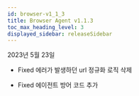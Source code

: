 ```yaml
---
id: browser-v1_1_3
title: Browser Agent v1.1.3
toc_max_heading_level: 3
displayed_sidebar: releaseSidebar
---
```


2023년 5월 23일

- <Status>Fixed</Status> 에러가 발생하던 url 정규화 로직 삭제

- <Status>Fixed</Status> 에이전트 방어 코드 추가